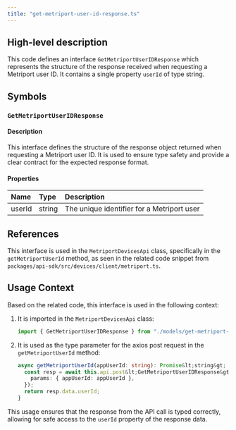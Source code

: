 ```yaml
---
title: "get-metriport-user-id-response.ts"
---
```


## High-level description
This code defines an interface `GetMetriportUserIDResponse` which represents the structure of the response received when requesting a Metriport user ID. It contains a single property `userId` of type string.

## Symbols

### `GetMetriportUserIDResponse`
#### Description
This interface defines the structure of the response object returned when requesting a Metriport user ID. It is used to ensure type safety and provide a clear contract for the expected response format.

#### Properties
| Name | Type | Description |
|:-----|:-----|:------------|
| userId | string | The unique identifier for a Metriport user |

## References
This interface is used in the `MetriportDevicesApi` class, specifically in the `getMetriportUserId` method, as seen in the related code snippet from `packages/api-sdk/src/devices/client/metriport.ts`.

## Usage Context
Based on the related code, this interface is used in the following context:

1. It is imported in the `MetriportDevicesApi` class:
   ```typescript
   import { GetMetriportUserIDResponse } from "./models/get-metriport-user-id-response";
   ```

2. It is used as the type parameter for the axios post request in the `getMetriportUserId` method:
   ```typescript
   async getMetriportUserId(appUserId: string): Promise&lt;string&gt; {
     const resp = await this.api.post&lt;GetMetriportUserIDResponse&gt;("/user", null, {
       params: { appUserId: appUserId },
     });
     return resp.data.userId;
   }
   ```

This usage ensures that the response from the API call is typed correctly, allowing for safe access to the `userId` property of the response data.